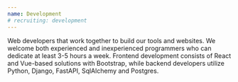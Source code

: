 ```yaml
---
name: Development
# recruiting: development
---
```


Web developers that work together to build our tools and websites. We welcome both experienced and inexperienced programmers who can dedicate at least 3-5 hours a week. Frontend development consists of React and Vue-based solutions with Bootstrap, while backend developers utilize Python, Django, FastAPI, SqlAlchemy and Postgres.
